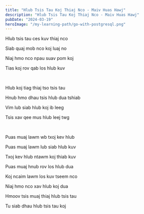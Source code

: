 ```yaml
---
title: "Hlub Tsis Tau Koj Thiaj Nco - Maiv Huas Hawj"
description: "Hlub Tsis Tau Koj Thiaj Nco - Maiv Huas Hawj"
pubDate: "2024-03-19"
heroImage: "/my-learning-path/go-with-postgresql.png"
---
```


Hlub tsis tau ces kuv thiaj nco

Siab quaj mob nco koj luaj no

Niaj hmo nco npau suav pom koj

Tias koj rov qab los hlub kuv

<br />

Hlub koj tiag thiaj tso tsis tau

Hnub hmo dhau tsis hlub dua tshiab

Vim lub siab hlub koj ib leeg

Tsis xav qee mus hlub leej twg

<br />

Puas muaj lawm wb txoj kev hlub

Puas muaj lawm lub siab hlub kuv

Txoj kev hlub ntawm koj thiab kuv

Puas muaj hnub rov los hlub dua

Koj ncaim lawm los kuv tseem nco

Niaj hmo nco xav hlub koj dua

Hmoov tsis muaj thiaj hlub tsis tau

Tu siab dhau hlub tsis tau koj
